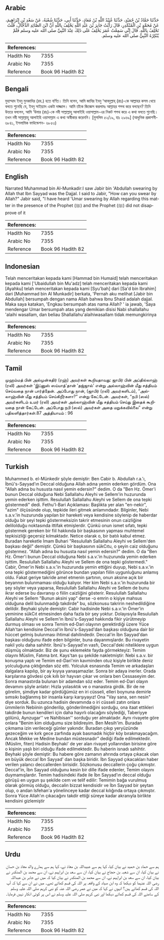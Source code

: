 ## Arabic


<div dir="rtl" lang="ar" style={{fontSize:'larger',backgroundColor:'#f8f9fa',padding:20}}>
حَدَّثَنَا حَمَّادُ بْنُ حُمَيْدٍ، حَدَّثَنَا عُبَيْدُ اللَّهِ بْنُ مُعَاذٍ، حَدَّثَنَا أَبِي، حَدَّثَنَا شُعْبَةُ، عَنْ سَعْدِ بْنِ إِبْرَاهِيمَ، عَنْ مُحَمَّدِ بْنِ الْمُنْكَدِرِ، قَالَ رَأَيْتُ جَابِرَ بْنَ عَبْدِ اللَّهِ يَحْلِفُ بِاللَّهِ أَنَّ ابْنَ الصَّائِدِ الدَّجَّالُ، قُلْتُ تَحْلِفُ بِاللَّهِ‏.‏ قَالَ إِنِّي سَمِعْتُ عُمَرَ يَحْلِفُ عَلَى ذَلِكَ عِنْدَ النَّبِيِّ صلى الله عليه وسلم فَلَمْ يُنْكِرْهُ النَّبِيُّ صلى الله عليه وسلم‏.‏
</div>
<div style={{backgroundColor:'#f8f9fa',padding:20, marginBottom: 10}}><table> <thead> <tr> <th>References:</th> <th></th> </tr> </thead> <tbody><tr><td>Hadith No</td><td>7355</td></tr><tr><td>Arabic No</td><td>7355</td></tr><tr><td>Reference</td><td>Book 96 Hadith 82</td></tr></tbody></table></div>

## Bengali


<div dir="ltr" lang="bn" style={{fontSize:'larger',backgroundColor:'#f8f9fa',padding:20}}>
মুহাম্মাদ ইবনু মুনকাদির (রহ.) হতে বর্ণিত। তিনি বলেন, আমি জাবির ইবনু ‘আবদুল্লাহ্ (রাঃ)-কে আল্লাহর কসম খেয়ে বলতে শুনেছি যে, ইবনু সাইয়্যাদ একটা দাজ্জাল। আমি তাঁকে জিজ্ঞেস করলামঃ আল্লাহর শপথ করে বলছেন? তিনি উত্তরে বললেন, আমি ‘উমার (রাঃ)-কে নবী সাল্লাল্লাহু আলাইহি ওয়াসাল্লাম-এর নিকট শপথ করে এ কথা বলতে শুনেছি। তখন নবী সাল্লাল্লাহু আলাইহি ওয়াসাল্লাম এ কথা অস্বীকার করেননি। [মুসলিম ৫২/১৯, হাঃ ২৯৬৯] (আধুনিক প্রকাশনী- ৬৮৪১, ইসলামিক ফাউন্ডেশন- ৬৮৫৩)
</div>
<div style={{backgroundColor:'#f8f9fa',padding:20, marginBottom: 10}}><table> <thead> <tr> <th>References:</th> <th></th> </tr> </thead> <tbody><tr><td>Hadith No</td><td>7355</td></tr><tr><td>Arabic No</td><td>7355</td></tr><tr><td>Reference</td><td>Book 96 Hadith 82</td></tr></tbody></table></div>

## English


<div dir="ltr" lang="en" style={{fontSize:'larger',backgroundColor:'#f8f9fa',padding:20}}>
Narrated Muhammad bin Al-Munkadir:I saw Jabir bin 'Abdullah swearing by Allah that Ibn Sayyad was the Dajjal. I said to Jabir, "How can you swear by Allah?" Jabir said, "I have heard 'Umar swearing by Allah regarding this matter in the presence of the Prophet (ﷺ) and the Prophet (ﷺ) did not disapprove of it
</div>
<div style={{backgroundColor:'#f8f9fa',padding:20, marginBottom: 10}}><table> <thead> <tr> <th>References:</th> <th></th> </tr> </thead> <tbody><tr><td>Hadith No</td><td>7355</td></tr><tr><td>Arabic No</td><td>7355</td></tr><tr><td>Reference</td><td>Book 96 Hadith 82</td></tr></tbody></table></div>

## Indonesian


<div dir="ltr" lang="id" style={{fontSize:'larger',backgroundColor:'#f8f9fa',padding:20}}>
Telah menceritakan kepada kami [Hammad bin Humaid] telah menceritakan kepada kami ['Ubaidullah bin Mu'adz] telah menceritakan kepada kami [Ayahku] telah menceritakan kepada kami [Syu'bah] dari [Sa'd bin Ibrahim] dari [Muhammad bin Al Munkadir] berkata, 'Pernah aku melihat [Jabir bin Abdullah] bersumpah dengan nama Allah bahwa Ibnu Shaid adalah dajjal. Maka saya katakan, 'Engkau bersumpah atas nama Allah? ' ia jawab, 'Saya mendengar Umar bersumpah atas yang demikian disisi Nabi shallallahu 'alaihi wasallam, dan beliau Shallallahu'alaihiwasallam tidak memungkirinya
</div>
<div style={{backgroundColor:'#f8f9fa',padding:20, marginBottom: 10}}><table> <thead> <tr> <th>References:</th> <th></th> </tr> </thead> <tbody><tr><td>Hadith No</td><td>7355</td></tr><tr><td>Arabic No</td><td>7355</td></tr><tr><td>Reference</td><td>Book 96 Hadith 82</td></tr></tbody></table></div>

## Tamil


<div dir="ltr" lang="ta" style={{fontSize:'larger',backgroundColor:'#f8f9fa',padding:20}}>
முஹம்மத் பின் அல்முன்கதிர் (ரஹ்) அவர்கள் கூறியதாவது: ஜாபிர் பின் அப்தில்லாஹ் (ரலி) அவர்கள் ‘இப்னுஸ் ஸய்யாத்’தான் ‘தஜ்ஜால்’ என்று அல்லாஹ்வின் மீது சத்தியம் செய்வதை நான் பார்த்தேன். அப்போது நான், (ஜாபிர் (ரலி) அவர்களிடம்), “அல்லாஹ்வின் மீது சத்தியம் செய்கிறீர்களா?” என்று கேட்டேன். அவர்கள், “நபி (ஸல்) அவர்களிடம் உமர் (ரலி) அவர்கள் அல்லாஹ்வின் மீது சத்தியம் செய்து இதைக் கூறியதை நான் கேட்டேன். அப்போது நபி (ஸல்) அவர்கள் அதை மறுக்கவில்லை” என்று பதிலளித்தார்கள்.87 அத்தியாயம் : 96
</div>
<div style={{backgroundColor:'#f8f9fa',padding:20, marginBottom: 10}}><table> <thead> <tr> <th>References:</th> <th></th> </tr> </thead> <tbody><tr><td>Hadith No</td><td>7355</td></tr><tr><td>Arabic No</td><td>7355</td></tr><tr><td>Reference</td><td>Book 96 Hadith 82</td></tr></tbody></table></div>

## Turkish


<div dir="ltr" lang="tr" style={{fontSize:'larger',backgroundColor:'#f8f9fa',padding:20}}>
Muhammed b. el-Münkedir şöyle demiştir: Ben Cabir b. Abdullah r.a.'ı, İbnü's-Sayyad'ın Deccal olduğuna Allah adına yemin ederken gördüm. Ona "Allah adına bu hususta nasıl yemin edersin?" dedim. O da "Ben Hz. Ömer'i bunun Deccal olduğuna Nebi Sallallahu Aleyhi ve Sellem'in huzurunda yemin ederken işittim. Resulullah Sallallahu Aleyhi ve Sellem de ona tepki göstermedi" dedi. Fethu'l-Bari Açıklaması: Başlıkta yer alan "en-nekir", "azim" ölçüsünde olup, tepkide ileri gitmek anlamındadır. Bilginler, Nebi s.a.v.'in huzurunda yapılan bir hareketi veya kendisine söylenip de haberdar olduğu bir şeyi tepki göstermeksizin takrir etmesinin onun caizliğine delilolduğu noktasında ittifak etmişlerdir. Çünkü onun ismet sıfatı, tepki göstermek gereken bir fiil hakkında bir başkasının yapması muhtemel tepkisizliği geçersiz kılmaktadır. Netice olarak o, bir batılı kabul etmez. Buradan hareketle İmam Buhari "Resulullah Sallallahu Aleyhi ve Sellem'den başkası değil" demiştir. Çünkü bir başkasının sükCıtu, o şeyin caiz olduğunu göstermez. "Allah adına bu hususta nasıl yemin edersin?" dedim. O da "Ben Hz. Ömer'i bunun Deccal olduğuna Nebi s.a.v.'in huzurunda yemin ederken işittim. Resulullah Sallallahu Aleyhi ve Sellem de ona tepki göstermedi." Cabir, Ömer'in Nebi s.a.v.'in huzurunda yemin ettiğini duyup, Nebi s.a.v.'in ona tepki göstermediğini görünce bundan yapılan fiilin uygunluğunu anlamış oldu. Fakat geriye takride amel etmenin şartının, onun aksine açık bir beyannın bulunmaması olduğu kalıyor. Her kim Nebi s.a.v.'in huzurunda bir şey söyler veya yaparsa, Resulullah Sallallahu Aleyhi ve Sellem de bunu ikrar ederse bu davranışı o fiilin caizliğini gösterir. Resulullah Sallallahu Aleyhi ve Sellem "Bunun aksini yap" derse -o emrin o kişiye mahsus olduğuna delil bulunmadığı takdirde" bu, sözkonusu takririn neshedildiğine delildir. Beyhaki şöyle demiştir: Cabir hadisinde Nebi s.a.v.'in Ömer'in yeminine sükCıt etmesinden daha fazla bir şey yoktur. Dolayısıyla Resulullah Sallallahu Aleyhi ve Sellem'in İbnü's-Sayyad hakkında fikir yürütmeyip durmuş olması ve sonra Temim ed-Dari olayının gerektirdiği üzere Yüce Allah'tan kendisine Deccal'in İbnü's-Sayyad'dan başkası olduğuna dair bir hüccet gelmiş bulunması ihtimal dahilindedir. Deccal'in İbn Sayyad'dan başkası olduğunu ifade eden bilginler, buna dayanmışlardır. Bu rivayetin nakil yolu daha sahihtir. İbnü's-Sayyad'ın vasfı, Deccal'deki niteliklere uygun düşmüş olmaktadır. Biz de şunu eklemekte fayda görmekteyiz: Temim olayını Müslim, Fatıma bnt. Kays'tan şu şekilde nakletmiştir: Nebi s.a.v. bir konuşma yaptı ve Temim ed-Dari'nin kavminden otuz kişiyle birlikte deniz yolculuğuna çıktığından söz etti. Yolculuk esnasında Temim ve arkadaşları dalgalara kapılıp, bir ay kıyıya yanaşamazlar. Sonra bir adaya inerler. Orada karşılarına gövdesi çok kıllı bir hayvan çıkar ve onlara ben Cessaseyim der. Sonra manastırda bulunan bir adamdan söz eder. Temim ed-Dari olayın devamını şöyle anlatır: Hızla yolasıktık ve o manastıra girdik. Bir de ne görelim, şimdiye kadar gördüğümüz en iri cüsseli, elleri boynuna demirle sımsıkı bağlanmış bir insanla karşı karşıyayız! Ona "Vay sana, sen nesin" diye sorduk. Bu uzunca hadisin devamında o iri cüsseli zatın onlara ümmilerin Nebiinin gönderilip, gönderilmediğini sorduğu, ona itaat ettikleri takdirde bunun kendileri için daha hayırlı olacağını söylediği, Taberiyye gölünü, Aynzugar'' ve Nahlbisan'' sorduğu yer almaktadır. Aynı rivayete göre onlara "Benim kim olduğumu size bildireyim. Ben Mesih'im. Buradan çıkmama izin verileceği günler yakındır. Buradan çıkıp yeryüzünde gezeceğim ve kırk gece zarfında ayak basmadık hiçbir köy bırakmayacağım. Ancak Mekke ve Medine bundan müstesnadır" dediği ifade edilmektedir.(Müslim, fiten) Hadisin Beyhaki' de yer alan rivayet yollarından birisine göre o kişinin yaşlı biri olduğu ifade edilmektedir. Bu haberin isnadı sahihtir. Beyhaki şöyle demiştir: Bu habere göre zamanın ahrında ortaya çıkacak olan en büyük decca! İbn Sayyad' dan başka biridir. İbn Sayyad çıkacakları haber verilen yalancı deccallerden birisidir. Sözkonusu deccallerin çoğu çıkmıştır. Decca!'in, İbn Sayyad olduğunu kesin bir dille ifade edenler, Temim olayını duymamışlardır. Temim hadisindeki ifade ile İbn Sayyad'ın deccal olduğu görüşü en uygun şu şekilde cem ve telif edilir: Temimin bağa vurulmuş olarak görmüş olduğu, deccalin bizzat kendisidir ve İbn Sayyad bir şeytan olup, o andan lsfehan'a yönelinceye kadar deccal kılığında ortaya çıkmıştır. Sonra Yüce Allah'ın çıkacağını takdir ettiği süreye kadar akranıyla birlikte kendisini gizlemiştir
</div>
<div style={{backgroundColor:'#f8f9fa',padding:20, marginBottom: 10}}><table> <thead> <tr> <th>References:</th> <th></th> </tr> </thead> <tbody><tr><td>Hadith No</td><td>7355</td></tr><tr><td>Arabic No</td><td>7355</td></tr><tr><td>Reference</td><td>Book 96 Hadith 82</td></tr></tbody></table></div>

## Urdu


<div dir="rtl" lang="ur" style={{fontSize:'larger',backgroundColor:'#f8f9fa',padding:20}}>
ہم سے حماد بن حمید نے بیان کیا، کہا ہم سے عبیداللہ بن معاذ نے، کہا ہم سے ہمارے والد معاذ بن حسان نے بیان کیا، ان سے شعبہ بن حجاج نے بیان کیا، ان سے سعد بن ابراہیم نے، ان سے محمد بن المنکدر نے بیان کیا، ان سے سعد بن ابراہیم نے، ان سے محمد بن المنکدر نے بیان کیا کہ میں نے جابر بن عبداللہ رضی اللہ عنہما کو دیکھا کہ وہ ابن صیاد کے واقعہ پر اللہ کی قسم کھاتے تھے۔ میں نے ان سے کہا کہ آپ اللہ کی قسم کھاتے ہیں؟ انہوں نے کہا کہ میں نے عمر رضی اللہ عنہ کو نبی کریم صلی اللہ علیہ وسلم کے سامنے اللہ کی قسم کھاتے دیکھا اور نبی کریم صلی اللہ علیہ وسلم نے اس پر کوئی انکار نہیں فرمایا۔
</div>
<div style={{backgroundColor:'#f8f9fa',padding:20, marginBottom: 10}}><table> <thead> <tr> <th>References:</th> <th></th> </tr> </thead> <tbody><tr><td>Hadith No</td><td>7355</td></tr><tr><td>Arabic No</td><td>7355</td></tr><tr><td>Reference</td><td>Book 96 Hadith 82</td></tr></tbody></table></div>